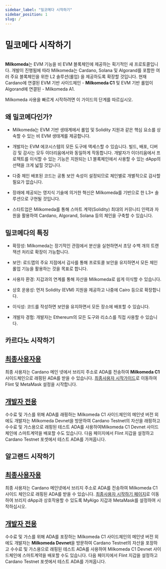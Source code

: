 ```yaml
---
sidebar_label: "밀코메다 시작하기"
sidebar_position: 1
slug: /
---
```



# 밀코메다 시작하기

<img src={milkomedaBanner} className="img-full" alt="" />

**Milkomeda**는 EVM 기능을 비 EVM 블록체인에 제공하는 획기적인 새 프로토콜입니다. 개발이 진행됨에 따라 Milkomeda는 Cardano, Solana 및 Algorand를 포함한 여러 주요 블록체인을 위한 L2 솔루션(롤업) 을 제공하도록 확장할 것입니다. 현재 Cardano에 연결된 EVM 기반 사이드체인 - <strong>Milkomeda C1</strong> 및 EVM 기반 롤업이 Algorand에 연결된 - Milkomeda A1.

Milkomeda 사용을 빠르게 시작하려면 이 가이드의 단계를 따르십시오.

## 왜 밀코메다인가?

- Milkomeda는 EVM 기반 생태계에서 롤업 및 Solidity 지원과 같은 핵심 요소를 상속할 수 있는 비 EVM 생태계를 제공합니다.

- 개발자는 EVM 에코시스템의 모든 도구에 액세스할 수 있습니다. 빌드, 배포, 디버깅 및 감사는 모두 이더리움에서와 동일하게 작동합니다. 개발자가 이더리움에서 프로젝트를 이식할 수 있는 기능은 지원되는 L1 블록체인에서 사용할 수 있는 dApp의 선택을 크게 넓힐 것입니다.

- 다중 체인 배포된 코드는 공통 보안 속성이 설정되므로 체인별로 개별적으로 감사할 필요가 없습니다.

- 장래에 제공되는 영지식 기술에 의거한 혁신은 Milkomeda를 기반으로 한 L3+ 솔루션으로 구현될 것입니다.

- 스타트업은 Milkomeda를 통해 스마트 계약(Solidity) 최대의 커뮤니티 인력과 자원을 활용하여 Cardano, Algorand, Solana 등의 체인을 구축할 수 있습니다.

## 밀코메다의 특징

- 확장성: Milkomeda는 장기적인 관점에서 분산을 실현하면서 초당 수백 개의 트랜잭션 처리로 확장이 가능합니다.

- 보안: 로드맵의 주요 지점에서 감사를 통해 프로토콜 보안을 유지하면서 모든 체인 롤업 기능을 활용하는 것을 목표로 합니다.

- 사용자 환경: 지갑과의 연계를 통해 자산을 Milkomeda로 쉽게 이식할 수 있습니다.

- 상호 운용성: 먼저 Solidity (EVM) 지원을 제공하고 나중에 Cairo 등으로 확장합니다.

- 이식성: 코드를 작성하면 보안을 유지하면서 모든 장소에 배포할 수 있습니다.

- 개발자 경험: 개발자는 Ethereum의 모든 도구와 리소스를 직접 사용할 수 있습니다.

## 카르다노 시작하기

## [최종사용자용](./cardano/for-end-users/)

최종 사용자는 Cardano 메인 넷에서 브리지 주소로 ADA를 전송하여 **Milkomeda C1**사이드체인으로 래핑된 ADA를 받을 수 있습니다. [최종사용자 시작가이드](./cardano/for-end-users)로 이동하여 Flint 및 MetaMask 설정을 시작합니다.

## [개발자 전용](./cardano/for-developers/)

수수료 및 가스를 위해 ADA를 래핑하는 Milkomeda C1 사이드체인의 메인넷 버전 외에도 개발자는 Milkomeda Devnet을 방문하여 Cardano Testnet의 자산을 래핑하고 수수료 및 가스용으로 래핑된 테스트 ADA를 사용하여Milkomeda C1 Devnet 사이드체인에 스마트계약을 배포할 수도 있습니다. 다음 페이지에서 Flint 지갑을 설정하고 Cardano Testnet 포셋에서 테스트 ADA를 가져옵니다.


## 알고랜드 시작하기

## [최종사용자용](./algorand/for-end-users/)

최종 사용자는 Cardano 메인넷에서 브리지 주소로 ADA를 전송하여 Milkomeda C1사이드 체인으로 래핑된 ADA를 받을 수 있습니다. [최종사용자 시작하기 페이지](./algorand/for-end-users)로 이동하여 브리지 dApp과 상호작용할 수 있도록 MyAlgo 지갑과 MetaMask를 설정하여 시작하십시오.

## [개발자 전용](./algorand/for-developers/)

수수료 및 가스를 위해 ADA를 포장하는 Milkomeda C1 사이드체인의 메인넷 버전 외에도 개발자는 **Milkomeda Devnet**을 방문하여 Cardano Testnet의 자산을 포장하고 수수료 및 가스용으로 래핑된 테스트 ADA를 사용하여 Milkomeda C1 Devnet 사이드체인에 스마트계약을 배포할 수도 있습니다. 다음 페이지에서 Flint 지갑을 설정하고 Cardano Testnet 포셋에서 테스트 ADA를 가져옵니다.
